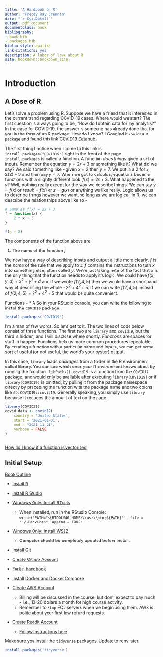 ```yaml
---
title: 'A Handbook on R'
author: "Freddy Ray Drennan"
date: "`r Sys.Date()`"
output: pdf_document
documentclass: book
bibliography:
- book.bib
- packages.bib
biblio-style: apalike
link-citations: yes
description: A labor of love about R
site: bookdown::bookdown_site
---
```


# Introduction

## A Dose of R

Let's solve a problem using R. Suppose we have a friend that is interested in the current
trend regarding COVID-19 cases. Where would we start? The first question is always going to be, "How do I obtain data for my analysis?" In the case for COVID-19, the answer is someone has already done that for you in the form of an R package. How do I know? I Googled it `covid19 R package` and found this link [COVID19 Datahub](https://covid19datahub.io/articles/r.html). 


The first thing I notice when I come to this link is `install.packages("COVID19")` right in the front of the page. `install.packages` is called a function. A function *does things* given a set of inputs. Remember the equation $y = 2x + 3$ or something like it? What did we say? We said something like - given $x=2$ then $y=7$. We put in a $2$ for $x$, $2(2) + 3$ and then say $y=7$. When we got to calculus, equations became functions with a slightly different look. $f(x) = 2x + 3$. What happened to the $y$? Well, nothing really except for the way we describe things. We can say $y=f(x)$ or $result=f(x)$ or $z=g(x)$ or anything we like really. Logic allows us to describe things however we want, so long as we are logical. In R, we can describe the relationships above like so - 

```r
# Same as f(x) = 2x + 3
f = function(x) {
    2 * x + 3
}

f(x = 2)
```
The components of the function above are 

1. The name of the function $f$  

We now have a way of describing inputs and output a little more clearly. $f$ is the _name_ of the rule that we apply to $x$. $f$ contains the instructions to turn $x$ into something else, often called $y$. We're just taking note of the fact that $x$ is the only thing that the function needs to apply it's logic. We could have $f(x, y, d)= x^2 + y^2 + d$ and if we wrote $f(2, 4, 5)$ then we would have a shorthand way of describing the whole - $2^2+4^2+5$. If we can write $f(2, 4, 5)$ instead of $f(2, 4, 5)=2^2+4^2+5$ that would be quite convenient. 

Functions -
* A
So in your RStudio console, you can write the following to install the `COVID19` package. 
```r
install.packages('COVID19')
```

I'm a man of few words. So let's get to it. The two lines of code below consist of three functions. The first two are `library` and `covid19`, but the third is hidden, and I will disclose where shortly. _Functions_ are spaces for stuff to happen. Functions help us make common procedures repeatable. By creating a function with a particular name and inputs, we can get some sort of useful (or not useful, the world's your oyster) output. 

In this case, `library` loads _packages_ from a folder in the R environment called library. You can see which ones your R environment knows about by running the function `.libPaths()`. `covid19` is a function from the `COVID19` package, and would only be available after executing `library(COVID19)` or if `library(COVID19)` is omitted, by pulling it from the package namespace directly by preceding the function with the package name and two colons like so: `COVID19::covid19`. Generally speaking, you simply use `library` because it reduces the amount of text on the page.


```r
library(COVID19)
covid_data <- covid19(
    country = 'United States', 
    start = '2021-01-01', 
    end = "2021-11-21",
    verbose = FALSE
)
```

```r

```



[How do I know if a function is vectorized](https://stackoverflow.com/questions/58568392/how-do-i-know-a-function-or-an-operation-in-r-is-vectorized#:~:text=To%20identify%20if%20an%20R%20object%20is%20a%20vector%20%2C%20I,a%20vector%20or%20False%20otherwise.)




## Initial Setup

[Book Outline](https://hackmd.io/vGRGEPo8QQyiG8gecWv71g)

-   [Install R](https://cran.r-project.org/)

-   [Install R Studio](https://www.rstudio.com/products/rstudio/download/)

-   [Windows Only: Install RTools](https://cran.r-project.org/bin/windows/Rtools/)

    -   When installed, run in the RStudio Console: `write('PATH="${RTOOLS40_HOME}\\usr\\bin;${PATH}"', file = "~/.Renviron", append = TRUE)`

-   [Windows Only: Install WSL2](https://www.omgubuntu.co.uk/how-to-install-wsl2-on-windows-10)

    -   Computer should be completely updated before install.

-   [Install Git](https://git-scm.com/downloads)

-   [Create Github Account](https://github.com/)

-   [Fork r-handbook](https://github.com/fdrennan/r-handbook)

-   [Install Docker and Docker Compose](https://docs.docker.com/get-docker/)

-   [Create AWS Account](https://aws.amazon.com/)

    -   Billing will be discussed in the course, but don't expect to pay much - i.e., 10-20 dollars a month for high course activity.
    -   Remember to `stop` EC2 servers when we begin using them. AWS is polite about your first few refund requests.

-   [Create Reddit Account](reddit.com)

    -   [Follow Instructions here](https://towardsdatascience.com/how-to-use-the-reddit-api-in-python-5e05ddfd1e5c)

Make sure you install the [`tidyverse`](https://www.tidyverse.org/) packages. Update to renv later.

```r
install.packages('tidyverse')
```
